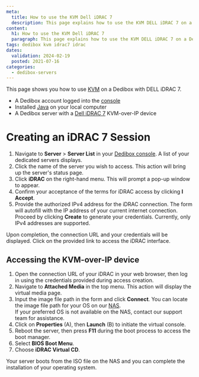 ```yaml
---
meta:
  title: How to use the KVM Dell iDRAC 7
  description: This page explains how to use the KVM DELL iDRAC 7 on a Dedibox
content:
  h1: How to use the KVM Dell iDRAC 7
  paragraph: This page explains how to use the KVM DELL iDRAC 7 on a Dedibox
tags: dedibox kvm idrac7 idrac 
dates:
  validation: 2024-02-19
  posted: 2021-07-16
categories:
  - dedibox-servers
---
```


This page shows you how to use [KVM](/dedibox/kvm-over-ip/concepts/#kvm-over-ip/) on a Dedibox with DELL iDRAC 7.

<Macro id="requirements" />

- A Dedibox account logged into the [console](https://console.online.net/)
- Installed [Java](https://www.java.com/en/download/help/download_options.html/) on your local computer
- A Dedibox server with a [Dell iDRAC 7](https://www.dell.com/support/manuals/en-us/integrated-dell-remote-access-cntrllr-7-v1.50.50/idrac7ug1.50.50-v1/overview/) KVM-over-IP device

# Creating an iDRAC 7 Session

1. Navigate to **Server** > **Server List** in your [Dedibox console](https://console.online.net/). A list of your dedicated servers displays.
2. Click the name of the server you wish to access. This action will bring up the server's status page.
3. Click **iDRAC** on the right-hand menu. This will prompt a pop-up window to appear.
   <Lightbox src="scaleway_idrac.webp" alt="" />
4. Confirm your acceptance of the terms for iDRAC access by clicking **I Accept**.
5. Provide the authorized IPv4 address for the iDRAC connection. The form will autofill with the IP address of your current internet connection. Proceed by clicking **Create** to generate your credentials.
   <Message type="note">
     Currently, only IPv4 addresses are supported.
   </Message>

Upon completion, the connection URL and your credentials will be displayed. Click on the provided link to access the iDRAC interface.

## Accessing the KVM-over-IP device

1. Open the connection URL of your iDRAC in your web browser, then log in using the credentials provided during access creation.
2. Navigate to **Attached Media** in the top menu. This action will display the virtual media page.
   <Lightbox src="scaleway_idrac7_dashboard.webp" alt="" />
3. Input the image file path in the form and click **Connect**.
   <Lightbox src="scaleway_idrac7_remote_share.webp" alt="" />
   <Message type="tip">
     You can locate the image file path for your OS on our [NAS](http://virtualmedia.online.net/). <br />
     If your preferred OS is not available on the NAS, contact our support team for assistance.
   </Message>
4. Click on **Properties** (A), then **Launch** (B) to initiate the virtual console.
   <Lightbox src="scaleway_idrac7_console.webp" width="" />
5. Reboot the server, then press **F11** during the boot process to access the boot manager.
6. Select **BIOS Boot Menu**.
   <Lightbox src="scaleway_idrac7_bios_boot.webp" width="" />
7. Choose **iDRAC Virtual CD**.
   <Lightbox src="scaleway_idrac7_virtual_cd.webp" width="" />

Your server boots from the ISO file on the NAS and you can complete the installation of your operating system.


